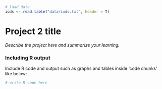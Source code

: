 ```r
# load data
iods <- read.table("data/iods.txt", header = T)
```

# Project 2 title

*Describe the project here and summarize your learning.*

### Including R output

Include R code and output such as graphs and tables inside 'code chunks' like below:  

```r
# write R code here
```
